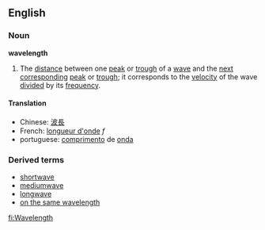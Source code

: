 ==English==
===Noun===
'''wavelength'''
#The [[distance]] between one [[peak]] or [[trough]] of a [[wave]] and the [[next]] [[corresponding]] [[peak]] or [[trough]]; it corresponds to the [[velocity]] of the wave [[divided]] by its [[frequency]].
====Translation====
*Chinese: [[波長]]
*French: [[longueur d'onde]] ''f''
*portuguese: [[comprimento]] de [[onda]]

===Derived terms===
*[[shortwave]]
*[[mediumwave]]
*[[longwave]]
*[[on the same wavelength]]

[[fi:Wavelength]]